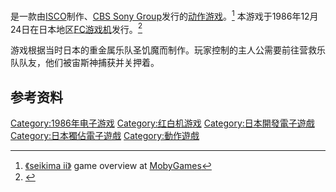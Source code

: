 {{NoteTA
| G1=Games
}}

{{vgname|圣饥魔II 恶魔的逆袭|ja=聖飢魔II 悪魔の逆襲}}是一款由[[ISCO|ISCO]]制作、[[日本索尼音樂娛樂|CBS Sony Group]]发行的[[动作游戏|动作游戏]]。<ref name="mobygames">[http://www.mobygames.com/game/seikima-ii-akuma-no-gyakush 《seikima ii》] {{Wayback|url=http://www.mobygames.com/game/seikima-ii-akuma-no-gyakush |date=20160304122518 }} game overview at [[MobyGames|MobyGames]]</ref> 本游戏于1986年12月24日在日本地区[[FC游戏机|FC游戏机]]发行。<ref name="gamefaqs">{{cite web| url = http://www.gamefaqs.com/nes/578351-seikima-ii-akuma-no-gyakushuu/data| title = Release information| publisher = [[GameFAQs|GameFAQs]]| date = | accessdate = 2015-11-20| archive-date = 2015-10-20| archive-url = https://web.archive.org/web/20151020060711/http://www.gamefaqs.com/nes/578351-seikima-ii-akuma-no-gyakushuu/data| dead-url = no}}</ref>

游戏根据当时日本的重金属乐队圣饥魔而制作。玩家控制的主人公需要前往营救乐队队友，他们被宙斯神捕获并关押着。

== 参考资料 ==
{{Reflist}}

{{DEFAULTSORT:Seikima II Akuma no Gyakushuu}}
[[Category:1986年电子游戏|Category:1986年电子游戏]]
[[Category:红白机游戏|Category:红白机游戏]]
[[Category:日本開發電子遊戲|Category:日本開發電子遊戲]]
[[Category:日本獨佔電子遊戲|Category:日本獨佔電子遊戲]]
[[Category:動作遊戲|Category:動作遊戲]]

{{action-videogame-stub}}